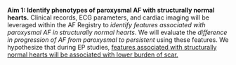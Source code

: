 __Aim 1: Identify phenotypes of paroxysmal AF with structurally normal hearts.__
Clinical records, ECG parameters, and cardiac imaging will be leveraged within the AF Registry to *identify features associated with paroxysmal AF in structurally normal hearts*. 
We will evaluate the *difference in progression of AF from paroxysmal to persistent* using these features. 
We hypothesize that during EP studies, [features associated with structurally normal hearts will be associated with lower burden of scar.]{.underline}
